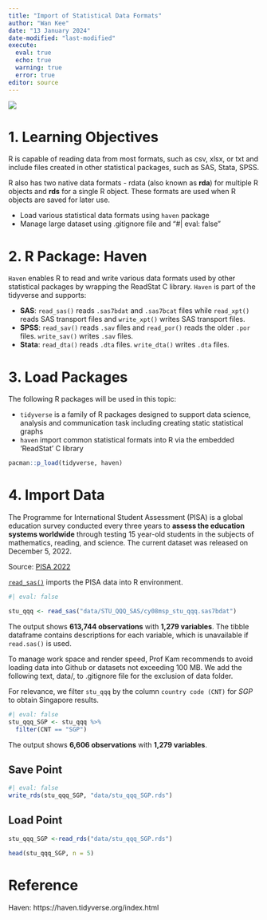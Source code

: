 ```yaml
---
title: "Import of Statistical Data Formats"
author: "Wan Kee"
date: "13 January 2024"
date-modified: "last-modified"
execute: 
  eval: true
  echo: true
  warning: true
  error: true
editor: source
---
```


![](images/haven.png)

# 1. Learning Objectives

R is capable of reading data from most formats, such as csv, xlsx, or txt and include files created in other statistical packages, such as SAS, Stata, SPSS.

R also has two native data formats - rdata (also known as **rda**) for multiple R objects and **rds** for a single R object. These formats are used when R objects are saved for later use.

-   Load various statistical data formats using `haven` package
-   Manage large dataset using .gitignore file and "#\| eval: false"

# 2. R Package: Haven

`Haven` enables R to read and write various data formats used by other statistical packages by wrapping the ReadStat C library. `Haven` is part of the tidyverse and supports:

-   **SAS**: `read_sas()` reads `.sas7bdat` and `.sas7bcat` files while `read_xpt()` reads SAS transport files and `write_xpt()` writes SAS transport files.
-   **SPSS**: `read_sav()` reads `.sav` files and `read_por()` reads the older `.por` files. `write_sav()` writes `.sav` files.
-   **Stata**: `read_dta()` reads `.dta` files. `write_dta()` writes `.dta` files.

# 3. Load Packages

The following R packages will be used in this topic:

-   `tidyverse` is a family of R packages designed to support data science, analysis and communication task including creating static statistical graphs
-   `haven` import common statistical formats into R via the embedded 'ReadStat' C library

```r
pacman::p_load(tidyverse, haven)
```

# 4. Import Data

The Programme for International Student Assessment (PISA) is a global education survey conducted every three years to **assess the education systems worldwide** through testing 15 year-old students in the subjects of mathematics, reading, and science. The current dataset was released on December 5, 2022.

Source: [PISA 2022](https://www.oecd.org/pisa/data/2022database/)

[`read_sas()`](https://haven.tidyverse.org/reference/read_sas.html) imports the PISA data into R environment.

```r
#| eval: false

stu_qqq <- read_sas("data/STU_QQQ_SAS/cy08msp_stu_qqq.sas7bdat")
```

The output shows **613,744 observations** with **1,279 variables**. The tibble dataframe contains descriptions for each variable, which is unavailable if `read.sas()` is used.

::: callout-note
To manage work space and render speed, Prof Kam recommends to avoid loading data into Github or datasets not exceeding 100 MB. We add the following text, data/, to .gitignore file for the exclusion of data folder.
:::

For relevance, we filter `stu_qqq` by the column `country code (CNT)` for *SGP* to obtain Singapore results.

```r
#| eval: false
stu_qqq_SGP <- stu_qqq %>% 
  filter(CNT == "SGP")
```

The output shows **6,606 observations** with **1,279 variables**.

::: {.callout-caution collapse="true"}
## Save Point

```r
#| eval: false
write_rds(stu_qqq_SGP, "data/stu_qqq_SGP.rds")
```
:::

::: {.callout-caution collapse="true"}
## Load Point

```r
stu_qqq_SGP <-read_rds("data/stu_qqq_SGP.rds")
```
:::

```r
head(stu_qqq_SGP, n = 5)
```

# Reference

Haven: https://haven.tidyverse.org/index.html
